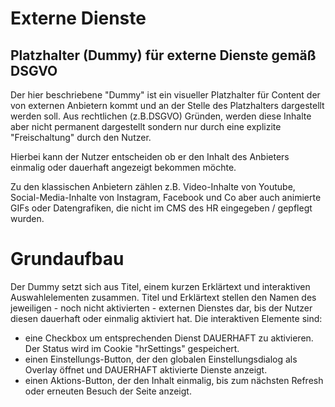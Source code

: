 
<Meta of={ExternalServiceStories} />

# Externe Dienste 

## Platzhalter (Dummy) für externe Dienste gemäß DSGVO 

Der hier beschriebene "Dummy" ist ein visueller Platzhalter für Content der von externen Anbietern kommt und an der Stelle des Platzhalters dargestellt werden soll.
Aus rechtlichen (z.B.DSGVO) Gründen, werden diese Inhalte aber nicht permanent dargestellt sondern nur durch eine explizite "Freischaltung" durch den Nutzer.
<p>Hierbei kann der Nutzer entscheiden ob er den Inhalt des Anbieters einmalig oder dauerhaft angezeigt bekommen möchte.</p>
<p>Zu den klassischen Anbietern zählen z.B. Video-Inhalte von Youtube, Social-Media-Inhalte von Instagram, Facebook und Co aber auch animierte GIFs oder Datengrafiken, die
nicht im CMS des HR eingegeben / gepflegt wurden.</p>


# Grundaufbau
Der Dummy setzt sich aus Titel, einem kurzen Erklärtext und interaktiven Auswahlelementen zusammen.
Titel und Erklärtext stellen den Namen des jeweiligen - noch nicht aktivierten - externen Dienstes dar, bis der Nutzer diesen dauerhaft oder einmalig aktiviert hat.
Die interaktiven Elemente sind:
<ul>
<li> eine Checkbox um entsprechenden Dienst DAUERHAFT zu aktivieren. Der Status wird im Cookie "hrSettings" gespeichert.</li>
<li> einen Einstellungs-Button, der den globalen Einstellungsdialog als Overlay öffnet und DAUERHAFT aktivierte Dienste anzeigt.</li>
<li> einen Aktions-Button, der den Inhalt einmalig, bis zum nächsten Refresh oder erneuten Besuch der Seite anzeigt.</li>
</ul>

<Story of={ExternalServiceStories.ExterneDienste} />